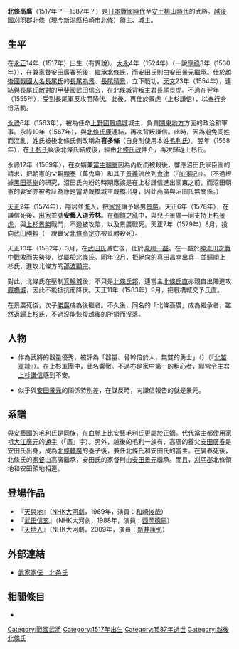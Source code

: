 {{unreferenced|time=2016-10-22T05:15:32+00:00}}
{{日本武士
|名稱= 北條 高廣
|圖片名稱= 
|圖片大小= 
|圖片說明= 
|時代= [[日本戰國時代|日本戰國時代]]—[[安土桃山時代|安土桃山時代]]
|出生日期= [[永正|永正]]14年（1517年）？
|出生地點= 
|逝世日期= [[天正_(日本)|天正]]15年（1587年）？
|逝世地點= 
|假名= 
|羅馬字= 
|幼名= 
|改名= 
|别名= 毛利高廣、喜多條高廣<BR>彌五郎（通稱）
|諡号= 
|神号= 
|戒名= 安藝入道芳林
|洗禮名= 
|墓所= 
|朝廷官位= [[丹後守|丹後守]]、[[安藝守|安藝守]]
|幕府職位= 
|主君= [[長尾為景|長尾為景]]→[[長尾晴景|晴景]]→[[長尾景虎|景虎]]→[[北條氏康|北條氏康]]→[[上杉謙信|上杉謙信]]→[[上杉景虎|景虎]]→[[武田勝賴|武田勝賴]]→[[瀧川一益|瀧川一益]]→[[北條氏政|北條氏政]]→[[上杉景勝|上杉景勝]]？
|藩= 
|氏族= {{tsl|ja|大江氏}}流[[毛利氏|毛利氏]]庶流{{tsl|ja|越後北条氏|越後北條氏}}
|父母= 父：[[北條高定|北條高定]]
|養父= [[安田廣春|安田廣春]]（北條廣春）
|養母= 
|兄弟= 弟：[[北條高定|高定]]、[[北條高政_(戰國時代)|高政]]
|姐妹= 
|正室= 不詳
|側室= 
|嗣子= '''[[北條景廣|景廣]]'''、[[北條勝廣|勝廣]]（高常？）、[[北條廣包|廣包]]、高廣
|嗣女= [[那波顯宗|那波顯宗]]室、[[河田長親|河田長親]]室
|養子= 
|養女= 
}}
{{japanese|japanese=北条 高広|kana=きたじょう たかひろ|romaji=Kitajō Takahiro|舊寫=北條 高廣}}
'''北條高廣'''（1517年？—1587年？）是[[日本戰國時代|日本戰國時代]]至[[安土桃山時代|安土桃山時代]]的武將。[[越後國|越後國]][[刈羽郡|刈羽郡]]北條（現今[[新潟縣|新潟縣]][[柏崎市|柏崎市]]北條）領主、{{tsl|ja|北条城|北條城}}城主。

== 生平 ==
在[[永正|永正]]14年（1517年）出生（有異說）。[[大永|大永]]4年（1524年）（一說[[享祿|享祿]]3年（1530年）），在{{tsl|ja|越後北条氏|越後北條氏}}兼{{tsl|ja|安田氏}}[[家督|家督]][[安田廣春|安田廣春]]死後，繼承北條氏，而安田氏則由[[安田景元|安田景元]]繼承。仕於[[越後國|越後國]][[戰國大名|戰國大名]][[長尾氏|長尾氏]]的[[長尾為景|長尾為景]]、[[長尾晴景|長尾晴景]]，立下戰功。[[天文_(後奈良天皇)|天文]]23年（1554年），連結與長尾氏敵對的[[甲斐國|甲斐國]][[武田信玄|武田信玄]]，在北條城背叛主君[[長尾景虎|長尾景虎]]。不過在翌年（1555年），受到長尾軍反攻而降伏。此後，再仕於景虎（上杉謙信），以[[奉行|奉行]]身份活動。

[[永祿|永祿]]6年（1563年），被為任命[[上野國|上野國]][[厩橋城|厩橋城]]城主，負責[[關東地方|關東地方]]方面的政治和軍事。永祿10年（1567年），與[[北條氏康|北條氏康]]連結，再次背叛謙信。此時，因為避免同姓而混亂，姓氏被後北條氏側改稱為'''喜多條'''（自身則使用本姓[[毛利氏|毛利氏]]）。翌年（1568年），在[[上杉氏|上杉氏]]與後北條氏結成{{tsl|ja|越相同盟}}後，經由[[北條氏政|北條氏政]]仲介，再次歸返上杉氏。

永祿12年（1569年），在女婿兼{{tsl|ja|沼田氏}}[[當主|當主]][[沼田朝憲|朝憲]]因為內紛而被殺後，響應沼田氏家臣團的請求，把朝憲的父親[[沼田顯泰|顯泰]]（萬鬼齋）和其子[[沼田景義|景義]]流放到[[會津|會津]]（『[[加澤記|加澤記]]』）。（不過根據[[黑田基樹|黑田基樹]]的研究，沼田氏內紛的時期應該是在上杉謙信進出關東之前，而沼田朝憲的妻室亦被考証為應是當時厩橋城主厩橋{{tsl|ja|長野氏}}出身，因此高廣與沼田氏無關係。）

[[天正_(日本)|天正]]2年（1574年），隱居並進入{{tsl|ja|大胡城}}，把[[家督|家督]]讓予嫡男[[北條景廣|景廣]]。天正6年（1578年），在謙信死後，[[出家|出家]]並號'''安藝入道芳林'''。在[[御館之亂|御館之亂]]中，與兒子景廣一同支持[[上杉景虎|上杉景虎]]，與[[上杉景勝|上杉景勝]]戰鬥，不過{{tsl|ja|北条城|北條城}}被攻陷，以及景廣戰死。天正7年（1579年）8月，投向[[武田勝賴|武田勝賴]]（一說實父[[北條高定|北條高定]]亦被景勝殺死）。

天正10年（1582年）3月，在[[武田氏|武田氏]]滅亡後，仕於[[瀧川一益|瀧川一益]]。在一益於[[神流川之戰|神流川之戰]]中戰敗而失勢後，從屬於北條氏。同年12月，拒絕向{{tsl|ja|沼田城}}的[[真田昌幸|真田昌幸]]出兵，並歸順上杉氏，進攻北條方的[[那波顯宗|那波顯宗]]。

對此，北條氏在壓制[[箕輪城|箕輪城]]後，不只是[[北條氏邦|北條氏邦]]，連當主[[北條氏直|北條氏直]]亦親自出陣進攻[[厩橋城|厩橋城]]，因此不能抵抗而降伏。天正11年（1583年）9月，把厩橋城交予氏直。

在景廣死後，次子[[北條勝廣|勝廣]]成為後繼者。不久後，同名的「北條高廣」成為繼承者，雖然返歸上杉氏，不過沒能恢復越後的所領而沒落。

== 人物 ==
*作為武將的器量優秀，被評為「器量、骨幹倍於人，無雙的勇士」（{{lang|ja|器量・骨幹、人に倍して無双の勇士}}）（『[[北越軍談|北越軍談]]』）。在上杉軍團中，武名響徹。不過亦是家中第一的粗心者，經常令主君[[上杉謙信|上杉謙信]]感到不安。

*似乎與[[安田景元|安田景元]]的關係特別差，在謀反時，向謙信報告的就是景元。

== 系譜 ==
{{tsl|ja|越後北条氏|越後北條氏}}與[[安藝國|安藝國]]的[[毛利氏|毛利氏]]是同族，在血脈上比安藝毛利氏更屬於正嫡。代代[[當主|當主]]都使用家祖[[大江廣元|大江廣元]]的[[通字|通字]]（「廣」字）。另外，越後的毛利一族有{{tsl|ja|安田氏}}，高廣的養父[[安田廣春|安田廣春]]是安田氏出身，成為[[北條輔廣|北條輔廣]]的養子後，兼任北條氏和安田氏的當主。在廣春死後，北條氏的[[家督|家督]]由高廣繼承，安田氏的家督則由[[安田景元|安田景元]]繼承。而且，[[刈羽郡|刈羽郡]]北條領地和安田領地相連。

== 登場作品 ==
*『[[天與地_(大河劇)|天與地]]』（[[NHK大河劇|NHK大河劇]]，1969年，演員：[[和崎俊哉|和崎俊哉]]）
*『[[武田信玄_(大河劇)|武田信玄]]』（NHK大河劇，1988年，演員：[[西岡德馬|西岡德馬]]）
*『[[天地人_(大河劇)|天地人]]』（NHK大河劇，2009年，演員：[[新井康弘|新井康弘]]）

== 外部連結 ==
*[http://www2.harimaya.com/sengoku/html/kitajo.html 武家家伝＿北条氏]{{Wayback|url=http://www2.harimaya.com/sengoku/html/kitajo.html |date=20170420184051 }}

== 相關條目 ==
*{{tsl|ja|越後北条氏|越後北條氏}}

[[Category:戰國武將|Category:戰國武將]]
[[Category:1517年出生|Category:1517年出生]]
[[Category:1587年逝世|Category:1587年逝世]]
[[Category:越後北條氏|Category:越後北條氏]]